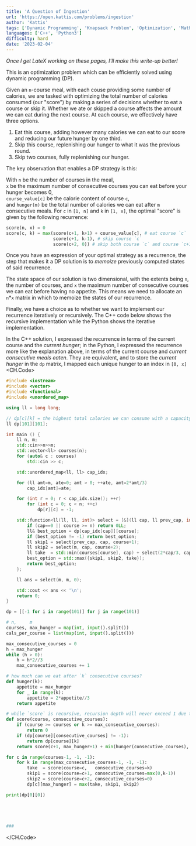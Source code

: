 ```yaml
---
title: 'A Question of Ingestion'
url: 'https://open.kattis.com/problems/ingestion'
author: 'Kattis'
tags: ['Dynamic Programming', 'Knapsack Problem', 'Optimization', 'Math'] 
languages: ['C++', 'Python3']
difficulty: hard
date: '2023-02-04'
---
```

*Once I get LateX working on these pages, I'll make this write-up better!*<br/>

This is an optimization problem which can be efficiently solved using dynamic programming (DP).

Given an `n`-course meal, with each couse providing some number of calories, we are tasked
with optimizing the total number of calories consumed (our "score") by making a series of decisions whether
to eat a course or skip it. Whether we ate or skipped a course affects the amount we can eat during the next course.
At each course, we effectively have three options.
1. Eat this course, adding however many calories we can eat to our score and reducing our future hunger by one third.
2. Skip this course, replenishing our hunger to what it was the previous round.
3. Skip two courses, fully replenishing our hunger.

The key observation that enables a DP strategy is this:


With `n` be the number of courses in the meal,<br/>
`x` be the maximum number of consecutive courses you can eat before your hunger becomes 0,<br/>
`course_value[c]` be the calorie content of course `c`,<br/>
and `hunger(m)` be the total number of calories we can eat after `m` consecutive meals.
For `c` in `[1, n]` and `k` in `[1, x]`, the optimal "score" is given by the following recurrence:
```py
score(n, x) = 0
score(c, k) = max(score(c+1, k+1) + course_value[c], # eat course `c`
                  score(c+1, k-1), # skip course `c`
                  score(c+2, 0)) # skip both course `c` and course `c+1`
```

Once you have an expression of your optimal strategy as a recurrence,
the step that makes it a DP solution is to *memoize* previously computed states of said recurrence.

The state space of our solution is two dimensional, with the extents being `n`, the number of courses, and `x` the maximum number of consecutive courses we can eat before having no appetite. This means we need to allocate an `n`*`x` matrix in which to memoize the states of our recurrence.

Finally, we have a choice as to whether we want to implement our recurrence iteratively or recursively.
The C++ code below shows the recursive implementation while the Python shows the iterative implementation.

In the C++ solution, I expressed the recurrence in terms of the current course and the *current hunger*;
in the Python, I expressed the recurrence more like the explanation above, in terms of the current course and *current consecutive meals eaten*.
They are equivalent, and to store the *current hunger* in the `dp` matrix, I mapped each unique hunger to an index in `[0, x]`
<CH.Code>

```cpp ingestion.cpp
#include <iostream>
#include <vector>
#include <functional>
#include <unordered_map>

using ll = long long;

// dp[c][k] = the highest total calories we can consume with a capacity
ll dp[101][101];

int main () {
    ll n, m;
    std::cin>>n>>m;
    std::vector<ll> courses(n);
    for (auto& c : courses)
        std::cin >> c;

    std::unordered_map<ll, ll> cap_idx;

    for (ll amt=m, ate=0; amt > 0; ++ate, amt=2*amt/3)
        cap_idx[amt]=ate;

    for (int r = 0; r < cap_idx.size(); ++r)
        for (int c = 0; c < n; ++c)
            dp[r][c] = -1;

    std::function<ll(ll, ll, int)> select = [&](ll cap, ll prev_cap, int course) {
        if (cap==0 || course >= n) return 0LL;
        ll& best_option = dp[cap_idx[cap]][course];
        if (best_option != -1) return best_option;
        ll skip1 = select(prev_cap, cap, course+1);
        ll skip2 = select(m, cap, course+2);
        ll take  = std::min(courses[course], cap) + select(2*cap/3, cap, course+1);
        best_option = std::max({skip1, skip2, take});
        return best_option;
    };

    ll ans = select(m, m, 0);

    std::cout << ans << '\n';
    return 0;
}
```


```py ingestion.py
dp = [[-1 for i in range(101)] for j in range(101)]

# n,     m
courses, max_hunger = map(int, input().split())
cals_per_course = list(map(int, input().split()))

max_consecutive_courses = 0
h = max_hunger
while (h > 0):
    h = h*2//3
    max_consecutive_courses += 1

# how much can we eat after `k` consecutive courses?
def hunger(k):
    appetite = max_hunger
    for _ in range(k):
        appetite = 2*appetite//3
    return appetite

# while `score` is recursive, recursion depth will never exceed 1 due to our call order
def score(course, consecutive_courses):
    if (course >= courses or k >= max_consecutive_courses):
        return 0
    if (dp[course][consecutive_courses] != -1):
        return dp[course][k]
    return score(c+1, max_hunger+1) + min(hunger(consecutive_courses), cals_per_course[course])

for c in range(courses-1, -1, -1):
    for k in range(max_consecutive_courses-1, -1, -1):
        take  = score(course=c,   consecutive_courses=k)
        skip1 = score(course=c+1, consecutive_courses=max(0,k-1))
        skip2 = score(course=c+2, consecutive_courses=0)
        dp[c][max_hunger] = max(take, skip1, skip2)

print(dp[0][0])





###
```

</CH.Code>

